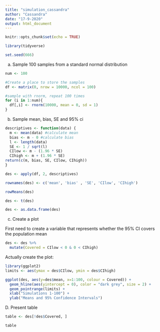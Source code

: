 ```yaml
---
title: "simulation_cassandra"
author: "Cassandra"
date: "17-9-2020"
output: html_document
---
```


```r
knitr::opts_chunk$set(echo = TRUE)

library(tidyverse)
```



```r
set.seed(666)

```


a. Sample 100 samples from a standard normal distribution
```r
num <- 100

#Create a place to store the samples
df <- matrix(0, nrow = 10000, ncol = 100)

#sample with rnorm, repeat 100 times
for (i in 1:num){
  df[,i] <- rnorm(10000, mean = 0, sd = 1)
}

```


b. Sample mean, bias, SE and 95% ci
```r

descriptives <- function(data) {
  m <- mean(data) #calculate mean
  bias <- m - 0 #calculate bias
  l <- length(data)
  SE <- 1 / sqrt(l)
  CIlow <- m - (1.96 * SE)
  CIhigh <- m + (1.96 * SE)
return(c(m, bias, SE, CIlow, CIhigh))
}

des <- apply(df, 2, descriptives)

rownames(des) <- c('mean', 'bias' , 'SE', 'CIlow', 'CIhigh')

rowMeans(des)

des <- t(des)

des <- as.data.frame(des)
```

c. Create a plot

First need to create a variable that represents whether the 95% CI covers the population mean

```r

des <- des %>%
  mutate(Covered = CIlow < 0 & 0 < CIhigh)

```

Actually create the plot:

```r

library(ggplot2)
limits <- aes(ymax = des$CIlow, ymin = des$CIhigh)

ggplot(des, aes(y=des$mean, x=1:100, colour = Covered)) + 
  geom_hline(aes(yintercept = 0), color = "dark grey", size = 2) + 
  geom_pointrange(limits) + 
  xlab("Simulations 1-100") +
  ylab("Means and 95% Confidence Intervals")

```


D. Present table

```r

table <- des[!des$Covered, ]

table

```